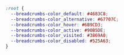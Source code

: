 ```css
:root {
  --breadcrumbs-color_default: #4683C8;
  --breadcrumbs-color_alternative: #67707C;
  --breadcrumbs-color_hover: #6B9CD3;
  --breadcrumbs-color_active: #90B5DE;
  --breadcrumbs-color_visited: #3869A0;
  --breadcrumbs-color_disabled: #525A63;
}
```